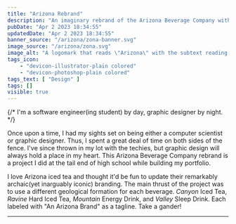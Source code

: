 ```yaml
---
title: "Arizona Rebrand"
description: "An imaginary rebrand of the Arizona Beverage Company with a special focus on geological formations."
pubDate: "Apr 2 2023 18:34:55"
updatedDate: "Apr 2 2023 18:34:55"
banner_source: "/arizona/zona-banner.svg"
image_source: "/arizona/zona.svg"
image_alt: "A logomark that reads \"Arizona\" with the subtext reading \"beverage company\"."
tags_icon:
    - "devicon-illustrator-plain colored"
    - "devicon-photoshop-plain colored"
tags_text: [ "Design" ]
tags: []
visible: true
---
```


{/* I'm a software engineer(ing student) by day, graphic designer by night.  */}

Once upon a time, I had my sights set on being either a computer scientist or graphic designer. Thus, I spent a great deal of time on both sides of the fence. I've since thrown in my lot with the techies, but graphic design will always hold a place in my heart. This Arizona Beverage Company rebrand is a project I did at the tail end of high school while building my portfolio. 

I love Arizona iced tea and thought it'd be fun to update their remarkably archaic(yet inarguably iconic) branding. The main thrust of the project was to use a different geological formation for each beverage. *Canyon* Iced Tea, *Ravine* Hard Iced Tea, *Mountain* Energy Drink, and *Valley* Sleep Drink. Each labeled with "An Arizona Brand" as a tagline. Take a gander!

<hr/>
<img loading="lazy" src="/arizona/bag-window-mockup.jpg" alt=""/>
<img loading="lazy" src="/arizona/laptop-stamp-mockup.jpg" alt=""/>
<img loading="lazy" src="/arizona/colored-logos.jpg" alt=""/>
<img loading="lazy" src="/arizona/canyon-ravine.jpg" alt=""/>
<img loading="lazy" src="/arizona/mountain-valley.jpg" alt=""/>
<img loading="lazy" src="/arizona/all-cans.png" alt=""/>
<img loading="lazy" src="/arizona/beverage-company.jpg" alt=""/>



